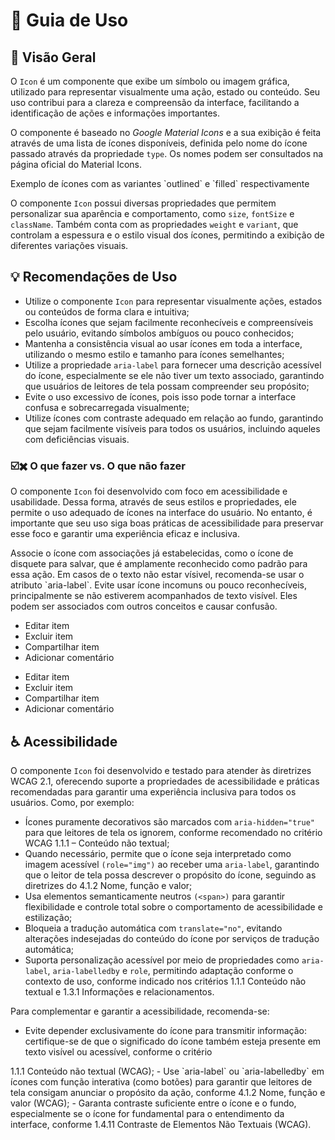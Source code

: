 
<Meta title="Componentes/Icon/Guia de Uso" />

# 🧭  Guia de Uso

## 📘 Visão Geral

O `Icon` é um componente que exibe um símbolo ou imagem gráfica, utilizado para representar visualmente uma ação, estado ou conteúdo. Seu uso contribui para a clareza e compreensão da interface, facilitando a identificação de ações e informações importantes.

O componente é baseado no *Google Material Icons* e a sua exibição é feita através de uma lista de ícones disponíveis, definida pelo nome do ícone passado através da propriedade `type`. Os nomes podem ser consultados na <Link href="https://fonts.google.com/icons?selected=Material+Symbols+Outlined" className="sb-unstyled text-sm" target="_blank">página oficial do Material Icons</Link>.

<Flex align="items-center" justify="justify-center" direction="flex-col">
  <Flex justify="justify-center">
    <Icon type="person" variant="outlined" fontSize="text-6xl" className="sb-unstyled" aria-label="Person Icon com variante Outlined aplicada para exemplicar o uso do componente" />
    <Icon type="person" variant="filled" fontSize="text-6xl" className="sb-unstyled" aria-label="Person Icon com variante Filled aplicada para exemplicar o uso do componente" />
  </Flex>
  <Text className="!mb-0">Exemplo de ícones com as variantes `outlined` e `filled` respectivamente</Text>
</Flex>

O componente `Icon` possui diversas propriedades que permitem personalizar sua aparência e comportamento, como `size`, `fontSize` e `className`. Também conta com as propriedades `weight` e `variant`, que controlam a espessura e o estilo visual dos ícones, permitindo a exibição de diferentes variações visuais.

## 💡 Recomendações de Uso


- Utilize o componente `Icon` para representar visualmente ações, estados ou conteúdos de forma clara e intuitiva;
- Escolha ícones que sejam facilmente reconhecíveis e compreensíveis pelo usuário, evitando símbolos ambíguos ou pouco conhecidos;
- Mantenha a consistência visual ao usar ícones em toda a interface, utilizando o mesmo estilo e tamanho para ícones semelhantes;
- Utilize a propriedade `aria-label` para fornecer uma descrição acessível do ícone, especialmente se ele não tiver um texto associado, garantindo que usuários de leitores de tela possam compreender seu propósito;
- Evite o uso excessivo de ícones, pois isso pode tornar a interface confusa e sobrecarregada visualmente;
- Utilize ícones com contraste adequado em relação ao fundo, garantindo que sejam facilmente visíveis para todos os usuários, incluindo aqueles com deficiências visuais.

### ☑️✖️ O que fazer vs. O que não fazer

O componente `Icon` foi desenvolvido com foco em acessibilidade e usabilidade. Dessa forma, através de seus estilos e propriedades, ele permite o uso adequado de ícones na interface do usuário. No entanto, é importante que seu uso siga boas práticas de acessibilidade para preservar esse foco e garantir uma experiência eficaz e inclusiva.

<Title component="h1" className="!text-h5">Use ícones de fácil reconhecimento e compreensão, com associações claras e estabelecidas entre produtos ou ações.</Title>

<Grid cols="grid-cols-1 md:grid-cols-2" colGap="gap-x-sm" rowGap="gap-y-sm" className="!mb-2xl !mt-lg">
  <Flex direction="flex-col" rowGap="gap-x-sm" colGap="gap-y-sm" radius="rounded-lg" paddingX="px-sm" paddingY="py-sm" className="border border-default-border">
    <Flex direction="flex-col" rowGap="gap-x-sm" colGap="gap-y-nano" className="!mb-sm">
      <Flex radius="rounded-full" paddingX="px-nano" paddingY="py-quark" className="bg-success">
        <Title component="h1" color="!text-typography-inverted" className="!text-h6 !mb-0 !whitespace-nowrap">✔ O que fazer</Title>
      </Flex>
      <Text className="!m-0">Associe o ícone com associações já estabelecidas, como o ícone de disquete para salvar, que é amplamente reconhecido como padrão para essa ação. Em casos de o texto não estar vísivel, recomenda-se usar o atributo `aria-label`.</Text>
    </Flex>
    <Icon color="inherit" type="save" fontSize="text-6xl" className="sb-unstyled text-6xl" aria-label="Ícone de disquete representando a ação de salvar" />
  </Flex>
  <Flex direction="flex-col" rowGap="gap-x-sm" colGap="gap-y-sm" radius="rounded-lg" paddingX="px-sm" paddingY="py-sm" className="border border-default-border">
    <Flex direction="flex-col" rowGap="gap-x-sm" colGap="gap-y-nano" className="!mb-sm">
      <Flex radius="rounded-full" paddingX="px-nano" paddingY="py-quark" className="bg-error">
        <Title component="h1" color="!text-typography-inverted" className="!text-h6 !mb-0 !whitespace-nowrap">✘ O que não fazer</Title>
      </Flex>
      <Text className="!m-0">Evite usar ícone incomuns ou pouco reconhecíveis, principalmente se não estiverem acompanhados de texto visível. Eles podem ser associados com outros conceitos e causar confusão.</Text>
    </Flex>
    <Icon color="inherit" type="cloud_download" fontSize="text-6xl" className="sb-unstyled mt-auto" aria-label="Ícone de núvem junto com uma seta para baixo representando a ação de salvar" />
  </Flex>
</Grid>

<Title component="h1" className="!text-h5">Evite usar uma grande quantidade de ícones em um mesmo grupo ou área, isso pode sobrecarregar visualmente o usuário e dificultar a compreensão da interface.</Title>


<Grid cols="grid-cols-1 md:grid-cols-2" colGap="gap-x-sm" rowGap="gap-y-sm" className="!mb-2xl !mt-lg">
  <Flex direction="flex-col" rowGap="gap-x-sm" colGap="gap-y-sm" radius="rounded-lg" paddingX="px-sm" paddingY="py-sm" className="border border-default-border">
    <Flex radius="rounded-full" paddingX="px-nano" paddingY="py-quark" className="bg-success !mb-sm">
      <Title component="h1" color="!text-typography-inverted" className="!text-h6 !mb-0 !whitespace-nowrap">✔ O que fazer</Title>
    </Flex>
    <ul>
      <li>
        <Link className="sb-unstyled flex w-fit">
          Editar item
        </Link>
      </li>
      <li>
        <Link className="sb-unstyled flex w-fit">
          Excluir item
        </Link>
      </li>
      <li>
        <Link className="sb-unstyled flex w-fit">
          Compartilhar item
        </Link>
      </li>
      <li>
        <Link className="sb-unstyled flex w-fit">
          Adicionar comentário
        </Link>
      </li>
    </ul>
  </Flex>
   <Flex direction="flex-col" rowGap="gap-x-sm" colGap="gap-y-sm" radius="rounded-lg" paddingX="px-sm" paddingY="py-sm" className="border border-default-border">
    <Flex radius="rounded-full" paddingX="px-nano" paddingY="py-quark" className="bg-error !mb-sm">
      <Title component="h1" color="!text-typography-inverted" className="!text-h6 !mb-0 !whitespace-nowrap">✘ O que não fazer</Title>
    </Flex>
    <ul>
      <li>
        <Link className="sb-unstyled flex w-fit">
          <Icon color="inherit" type="edit" className="sb-unstyled mr-nano" />
          Editar item
        </Link>
      </li>
      <li>
        <Link className="sb-unstyled flex w-fit">
          <Icon color="inherit" type="delete" className="sb-unstyled mr-nano" />
          Excluir item
        </Link>
      </li>
      <li>
        <Link className="sb-unstyled flex w-fit">
          <Icon color="inherit" type="share" className="sb-unstyled mr-nano" />
          Compartilhar item
        </Link>
      </li>
      <li>
        <Link className="sb-unstyled flex w-fit">
          <Icon color="inherit" type="mode_comment" className="sb-unstyled mr-nano" />
          Adicionar comentário
        </Link>
      </li>
    </ul>
  </Flex>
</Grid>

## ♿ Acessibilidade

O componente `Icon` foi desenvolvido e testado para atender às diretrizes WCAG 2.1, oferecendo suporte a propriedades de acessibilidade e práticas recomendadas para garantir uma experiência inclusiva para todos os usuários. Como, por exemplo:

- Ícones puramente decorativos são marcados com `aria-hidden="true"` para que leitores de tela os ignorem, conforme recomendado no critério <Link className="sb-unstyled text-sm" href="https://www.w3.org/WAI/WCAG21/Understanding/non-text-content.html" target="_blank">WCAG 1.1.1 – Conteúdo não textual</Link>;
- Quando necessário, permite que o ícone seja interpretado como imagem acessível `(role="img")` ao receber uma `aria-label`, garantindo que o leitor de tela possa descrever o propósito do ícone, seguindo as diretrizes do <Link className="sb-unstyled text-sm" href="https://www.w3.org/WAI/WCAG21/Understanding/name-role-value.html" target="_blank">4.1.2 Nome, função e valor</Link>;
- Usa elementos semanticamente neutros `(<span>)` para garantir flexibilidade e controle total sobre o comportamento de acessibilidade e estilização;
- Bloqueia a tradução automática com `translate="no"`, evitando alterações indesejadas do conteúdo do ícone por serviços de tradução automática;
- Suporta personalização acessível por meio de propriedades como `aria-label`, `aria-labelledby` e `role`, permitindo adaptação conforme o contexto de uso, conforme indicado nos critérios <Link className="sb-unstyled text-sm" href="https://www.w3.org/WAI/WCAG21/Understanding/non-text-content.html" target="_blank">1.1.1 Conteúdo não textual</Link> e <Link className="sb-unstyled text-sm" href="https://www.w3.org/WAI/WCAG21/Understanding/info-and-relationships.html" target="_blank">1.3.1 Informações e relacionamentos</Link>.

Para complementar e garantir a acessibilidade, recomenda-se:

- Evite depender exclusivamente do ícone para transmitir informação: certifique-se de que o significado do ícone também esteja presente em texto visível ou acessível, conforme o critério
<Link className="sb-unstyled text-sm" href="https://www.w3.org/WAI/WCAG21/Understanding/non-text-content.html" target="_blank">1.1.1 Conteúdo não textual (WCAG)</Link>;
- Use `aria-label` ou `aria-labelledby` em ícones com função interativa (como botões) para garantir que leitores de tela consigam anunciar o propósito da ação, conforme
<Link className="sb-unstyled text-sm" href="https://www.w3.org/WAI/WCAG21/Understanding/name-role-value.html" target="_blank">4.1.2 Nome, função e valor (WCAG)</Link>;
- Garanta contraste suficiente entre o ícone e o fundo, especialmente se o ícone for fundamental para o entendimento da interface, conforme
<Link className="sb-unstyled text-sm" href="https://www.w3.org/WAI/WCAG21/Understanding/non-text-contrast.html" target="_blank">1.4.11 Contraste de Elementos Não Textuais (WCAG)</Link>.
